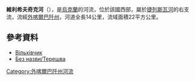 '''維利希夫奇克河'''（{{lang-uk|Вільхівчик}}），是[[烏克蘭|烏克蘭]]的河流，位於該國西部，屬於[[捷列斯瓦河|捷列斯瓦河]]的右支流，流經[[外喀爾巴阡州|外喀爾巴阡州]]，河道全長14公里，流域面積22平方公里。

==參考資料==
* [http://geoknigi.com/view_stat.php?id=33 Вільхівчик] {{Wayback|url=http://geoknigi.com/view_stat.php?id=33 |date=20160413182011 }}
* [https://web.archive.org/web/20131005022808/http://do.gendocs.ru/docs/index-29520.html?page=29 Без назви/Терешва]

{{DEFAULTSORT:Вільхівчик}}
[[Category:外喀爾巴阡州河流|Category:外喀爾巴阡州河流]]


{{Ukraine-river-stub}}